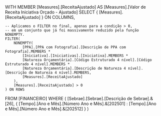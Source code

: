 WITH
    MEMBER [Measures].[ReceitaAjustado] AS
        [Measures].[Valor de Receita Iniciativa Orçado - Ajustado]
SELECT
    { [Measures].[ReceitaAjustado] } ON COLUMNS,
    
    -- Aplicamos o FILTER no final, apenas para a condição > 0, 
    -- em um conjunto que já foi massivamente reduzido pela função NONEMPTY.
    FILTER(
        NONEMPTY(
            [PPA].[PPA com Fotografia].[Descrição de PPA com Fotografia].MEMBERS *
            [Iniciativa].[Iniciativas].[Iniciativa].MEMBERS *
            [Natureza Orçamentária].[Código Estruturado 4 nível].[Código Estruturado 4 nível].MEMBERS *
            [Natureza Orçamentária].[Descrição de Natureza 4 nível].[Descrição de Natureza 4 nível].MEMBERS,
            [Measures].[ReceitaAjustado]
        ),
        [Measures].[ReceitaAjustado] > 0
    ) ON ROWS
FROM
    [FINANCEIRO]
WHERE
    (
        [Sebrae].[Sebrae].[Descrição de Sebrae].&[26],
        {
            [Tempo].[Ano e Mês].[Número Ano e Mês].&[202501] :
            [Tempo].[Ano e Mês].[Número Ano e Mês].&[202512]
        }
    )
